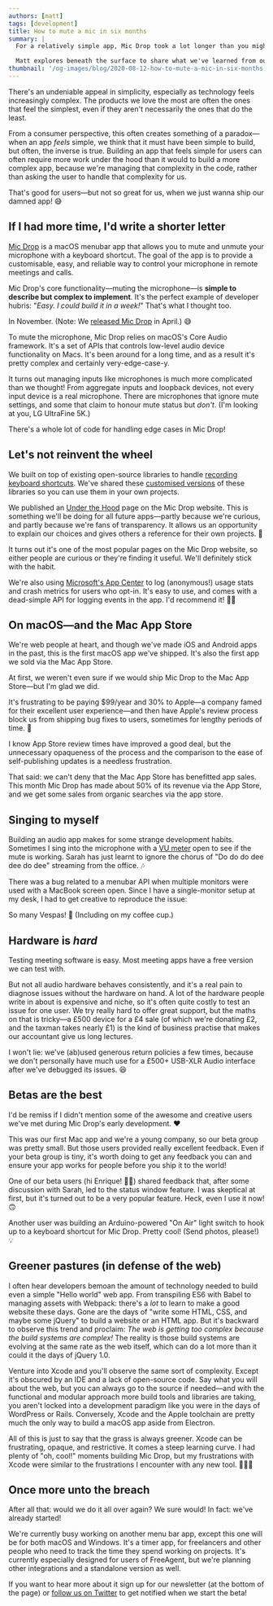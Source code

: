 ```yaml
---
authors: [matt]
tags: [development]
title: How to mute a mic in six months
summary: |
  For a relatively simple app, Mic Drop took a lot longer than you might think to build—and that's not even counting all the time we've spent on marketing! It turns out that there's a lot more to simplicity than there seems—and audio, in particular, is especially complex.

  Matt explores beneath the surface to share what we've learned from our first foray into macOS app development, from a (mostly) technical perspective.
thumbnail: '/og-images/blog/2020-08-12-how-to-mute-a-mic-in-six-months.png'
---
```



There's an undeniable appeal in simplicity, especially as technology feels increasingly complex. The products we love the most are often the ones that feel the simplest, even if they aren't necessarily the ones that do the least.

From a consumer perspective, this often creates something of a paradox—when an app _feels_ simple, we think that it must have been simple to build, but often, the inverse is true. Building an app that feels simple for users can often require more work under the hood than it would to build a more complex app, because we're managing that complexity in the code, rather than asking the user to handle that complexity for us.

That's good for users—but not so great for us, when we just wanna ship our damned app! 😅

## If I had more time, I'd write a shorter letter

[Mic Drop](https://getmicdrop.com/) is a macOS menubar app that allows you to mute and unmute your microphone with a keyboard shortcut. The goal of the app is to provide a customisable, easy, and reliable way to control your microphone in remote meetings and calls.

Mic Drop's core functionality—muting the microphone—is **simple to describe but complex to implement**. It's the perfect example of developer hubris: "_Easy. I could build it in a week!_" That's what I thought too.

In November. (Note: We [released Mic Drop](/blog/2020-04-29-say-hello-to-mic-drop) in April.) 😅

<DecorativeImage
  alt="A flowchart showing how you might think muting a device would work: press a button, and the device mutes."
  image="src/images/blog/2020-08-12-muting-how-you-think-it-works.png"
/>

To mute the microphone, Mic Drop relies on macOS's Core Audio framework. It's a set of APIs that controls low-level audio device functionality on Macs. It's been around for a long time, and as a result it's pretty complex and certainly very-edge-case-y.

It turns out managing inputs like microphones is much more complicated than we thought! From aggregate inputs and loopback devices, not every input device is a real microphone. There are microphones that ignore mute settings, and some that claim to honour mute status but _don't_. (I'm looking at you, LG UltraFine 5K.)

<DecorativeImage
  alt="A flowchart showing the complex path by which muting a device actually works: press a button, and we first check to see if the device is mutable, then check if it's already muted, then repeat for all other devices connected. "
  image="src/images/blog/2020-08-12-muting-how-it-actually-works.png"
/>

There's a whole lot of code for handling edge cases in Mic Drop!

## Let's not reinvent the wheel

We built on top of existing open-source libraries to handle [recording keyboard shortcuts](https://github.com/octopusthink/KeyHolder). We've shared these [customised versions](https://github.com/octopusthink/Magnet) of these libraries so you can use them in your own projects.

We published an [Under the Hood](https://getmicdrop.com/under-the-hood/) page on the Mic Drop website. This is something we'll be doing for all future apps—partly because we're curious, and partly because we're fans of transparency. It allows us an opportunity to explain our choices and gives others a reference for their own projects. 📕

It turns out it's one of the most popular pages on the Mic Drop website, so either people are curious or they're finding it useful. We'll definitely stick with the habit.

We're also using [Microsoft's App Center](https://appcenter.ms) to log (anonymous!) usage stats and crash metrics for users who opt-in. It's easy to use, and comes with a dead-simple API for logging events in the app. I'd recommend it! 👍🏻

## On macOS—and the Mac App Store

We're web people at heart, and though we've made iOS and Android apps in the past, this is the first macOS app we've shipped. It's also the first app we sold via the Mac App Store.

At first, we weren't even sure if we would ship Mic Drop to the Mac App Store—but I'm glad we did.

It's frustrating to be paying $99/year and 30% to Apple—a company famed for their excellent user experience—and then have Apple's review process block us from shipping bug fixes to users, sometimes for lengthy periods of time. 😤

I know App Store review times have improved a good deal, but the unnecessary opaqueness of the process and the comparison to the ease of self-publishing updates is a needless frustration.

That said: we can't deny that the Mac App Store has benefitted app sales. This month Mic Drop has made about 50% of its revenue via the App Store, and we get some sales from organic searches via the app store.

## Singing to myself

Building an audio app makes for some strange development habits. Sometimes I sing into the microphone with a [VU meter](https://en.wikipedia.org/wiki/VU_meter) open to see if the mute is working. Sarah has just learnt to ignore the chorus of "Do do do dee dee do dee" streaming from the office. 🎶

There was a bug related to a menubar API when multiple monitors were used with a MacBook screen open. Since I have a single-monitor setup at my desk, I had to get creative to reproduce the issue:

<Tweet
  align="center"
  hideConversation
  tweetLink="https://twitter.com/tofumatt/status/1271388983008903169"
/>

So many Vespas! 🛵 (Including on my coffee cup.)

## Hardware is _hard_

Testing meeting software is easy. Most meeting apps have a free version we can test with.

But not all audio hardware behaves consistently, and it's a real pain to diagnose issues without the hardware on hand. A lot of the hardware people write in about is expensive and niche, so it's often quite costly to test an issue for one user. We try really hard to offer great support, but the maths on that is tricky—a £500 device for a £4 sale (of which we're donating £2, and the taxman takes nearly £1) is the kind of business practise that makes our accountant give us long lectures.

I won't lie: we've (ab)used generous return policies a few times, because we don't personally have much use for a £500+ USB-XLR Audio interface after we've debugged its issues. 😆

## Betas are the best

I'd be remiss if I didn't mention some of the awesome and creative users we've met during Mic Drop's early development. ❤️

This was our first Mac app and we're a young company, so our beta group was pretty small. But those users provided really excellent feedback. Even if your beta group is tiny, it's worth doing to get any feedback you can and ensure your app works for people before you ship it to the world!

One of our beta users (hi Enrique! 👋🏻) shared feedback that, after some discussion with Sarah, led to the status window feature. I was skeptical at first, but it's turned out to be a very popular feature. Heck, even I use it now! 🙃

<DecorativeImage
  image="/images/blog/2020-08-12-mic-drop-status-window.png"
  alt="Mic Drop's status window displaying On Air text"
/>

Another user was building an Arduino-powered "On Air" light switch to hook up to a keyboard shortcut for Mic Drop. Pretty cool! (Send photos, please!) 💡

## Greener pastures (in defense of the web)

I often hear developers bemoan the amount of technology needed to build even a simple "Hello world" web app. From transpiling ES6 with Babel to managing assets with Webpack: there's a _lot_ to learn to make a good website these days. Gone are the days of "write some HTML, CSS, and maybe some jQuery" to build a website or an HTML app. But it's backward to observe this trend and proclaim: _The web is getting too complex because the build systems are complex!_ The reality is those build systems are evolving at the same rate as the web itself, which can do a lot more than it could it the days of jQuery 1.0.

Venture into Xcode and you'll observe the same sort of complexity. Except it's obscured by an IDE and a lack of open-source code. Say what you will about the web, but you can always go to the source if needed—and with the functional and modular approach more build tools and libraries are taking, you aren't locked into a development paradigm like you were in the days of WordPress or Rails. Conversely, Xcode and the Apple toolchain are pretty much the only way to build a macOS app aside from Electron.

All of this is just to say that the grass is always greener. Xcode can be frustrating, opaque, and restrictive. It comes a steep learning curve. I had plenty of "oh, cool!" moments building Mic Drop, but my frustrations with Xcode were similar to the frustrations I encounter with any new tool. 🤷🏻‍♂️

## Once more unto the breach

After all that: would we do it all over again? We sure would! In fact: we've already started!

We're currently busy working on another menu bar app, except this one will be for both macOS and Windows. It's a timer app, for freelancers and other people who need to track the time they spend working on projects. It's currently especially designed for users of FreeAgent, but we're planning other integrations and a standalone version as well.

If you want to hear more about it sign up for our newsletter (at the bottom of the page) or [follow us on Twitter](https://twitter.com/octopusthinks) to get notified when we start the beta!

